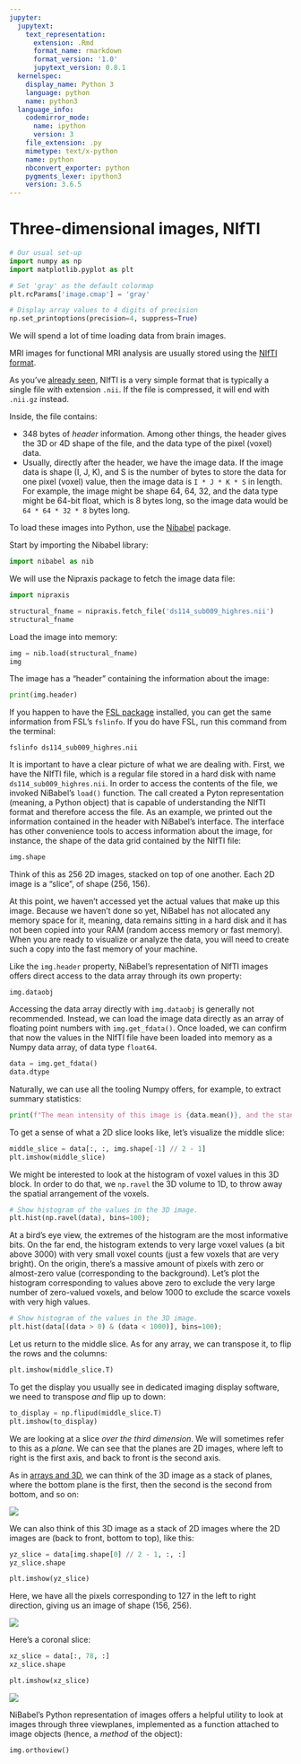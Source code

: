 ```yaml
---
jupyter:
  jupytext:
    text_representation:
      extension: .Rmd
      format_name: rmarkdown
      format_version: '1.0'
      jupytext_version: 0.8.1
  kernelspec:
    display_name: Python 3
    language: python
    name: python3
  language_info:
    codemirror_mode:
      name: ipython
      version: 3
    file_extension: .py
    mimetype: text/x-python
    name: python
    nbconvert_exporter: python
    pygments_lexer: ipython3
    version: 3.6.5
---
```


# Three-dimensional images, NIfTI

```python
# Our usual set-up
import numpy as np
import matplotlib.pyplot as plt

# Set 'gray' as the default colormap
plt.rcParams['image.cmap'] = 'gray'

# Display array values to 4 digits of precision
np.set_printoptions(precision=4, suppress=True)
```

We will spend a lot of time loading data from brain images.

MRI images for functional MRI analysis are usually stored using the [NIfTI
format](https://nifti.nimh.nih.gov/nifti-1).

As you've [already seen](what_is_an_image.Rmd), NIfTI is a very simple format
that is typically a single file with extension `.nii`.  If the file is
compressed, it will end with `.nii.gz` instead.

Inside, the file contains:

* 348 bytes of *header* information.  Among other things, the header
  gives the 3D or 4D shape of the file, and the data type of the pixel
  (voxel) data.
* Usually, directly after the header, we have the image data.  If the image
  data is shape (I, J, K), and S is the number of bytes to store the data for
  one pixel (voxel) value, then the image data is `I * J * K * S` in length.
  For example, the image might be shape 64, 64, 32, and the data type might be
  64-bit float, which is 8 bytes long, so the image data would be
  `64 * 64 * 32 * 8` bytes long.

To load these images into Python, use the [Nibabel](http://nipy.org/nibabel)
package.

Start by importing the Nibabel library:

```python
import nibabel as nib
```

We will use the Nipraxis package to fetch the image data file:

```python
import nipraxis

structural_fname = nipraxis.fetch_file('ds114_sub009_highres.nii')
structural_fname
```

Load the image into memory:

```python
img = nib.load(structural_fname)
img
```

The image has a "header" containing the information about the image:

```python
print(img.header)
```

If you happen to have the [FSL
package](https://fsl.fmrib.ox.ac.uk/fsl/fslwiki/) installed, you can get the
same information from FSL's `fslinfo`. If you do have FSL, run this command
from the terminal:

```
fslinfo ds114_sub009_highres.nii
```

It is important to have a clear picture of what we are dealing with.
First, we have the NIfTI file, which is a regular file stored in a hard disk with name `ds114_sub009_highres.nii`.
In order to access the contents of the file, we invoked NiBabel's `load()` function.
The call created a Pyton representation (meaning, a Python object) that is capable of understanding the NIfTI format and therefore access the file.
As an example, we printed out the information contained in the header with NiBabel's interface.
The interface has other convenience tools to access information about the image, for instance, the shape of the data grid contained by the NIfTI file:

```python
img.shape
```

Think of this as 256 2D images, stacked on top of one another.
Each 2D image is a "slice", of shape (256, 156).

At this point, we haven't accessed yet the actual values that make up this image.
Because we haven't done so yet, NiBabel has not allocated any memory space for it, meaning, data remains sitting in a hard disk and it has not been copied into your RAM (random access memory or fast memory).
When you are ready to visualize or analyze the data, you will need to create such a copy into the fast memory of your machine.

Like the `img.header` property, NiBabel's representation of NIfTI images offers direct access to the data array through its own property:

```
img.dataobj
```

Accessing the data array directly with `img.dataobj` is generally not recommended.
Instead, we can load the image data directly as an array of floating point numbers with `img.get_fdata()`.
Once loaded, we can confirm that now the values in the NIfTI file have been loaded into memory as a Numpy data array, of data type `float64`.

```python
data = img.get_fdata()
data.dtype
```

Naturally, we can use all the tooling Numpy offers, for example, to extract summary statistics:

```python
print(f"The mean intensity of this image is {data.mean()}, and the standard deviation is {data.std()}.")
```

To get a sense of what a 2D slice looks like, let's visualize the middle slice:

```python
middle_slice = data[:, :, img.shape[-1] // 2 - 1]
plt.imshow(middle_slice)
```

We might be interested to look at the histogram of voxel values in this 3D block.
In order to do that, we `np.ravel` the 3D volume to 1D, to throw away the spatial arrangement of the voxels.

```python
# Show histogram of the values in the 3D image.
plt.hist(np.ravel(data), bins=100);
```

At a bird's eye view, the extremes of the histogram are the most informative bits.
On the far end, the histogram extends to very large voxel values (a bit above 3000) with very small voxel counts (just a few voxels that are very bright).
On the origin, there's a massive amount of pixels with zero or almost-zero value (corresponding to the background).
Let's plot the histogram corresponding to values above zero to exclude the very large number of zero-valued voxels, and below 1000 to exclude the scarce voxels with very high values.

```python
# Show histogram of the values in the 3D image.
plt.hist(data[(data > 0) & (data < 1000)], bins=100);
```

Let us return to the middle slice. As for any array, we can transpose it, to flip the rows and the columns:

```python
plt.imshow(middle_slice.T)
```

To get the display you usually see in dedicated imaging display software, we
need to transpose *and* flip up to down:

```python
to_display = np.flipud(middle_slice.T)
plt.imshow(to_display)
```

We are looking at a slice *over the third dimension*.  We will sometimes refer
to this as a *plane*.  We can see that the planes are 2D images, where left to
right is the first axis, and back to front is the second axis.

As in [arrays and 3D](arrays_3d), we can think of the 3D image as a stack of
planes, where the bottom plane is the first, then the second is the second
from bottom, and so on:

![](images/image_plane_stack.png)

We can also think of this 3D image as a stack of 2D images where the 2D images are (back to front, bottom to top), like this:

```python
yz_slice = data[img.shape[0] // 2 - 1, :, :]
yz_slice.shape
```

```python
plt.imshow(yz_slice)
```

Here, we have all the pixels corresponding to 127 in the left to right
direction, giving us an image of shape (156, 256).

![](images/image_plane_stack_row.png)

Here's a coronal slice:

```python
xz_slice = data[:, 78, :]
xz_slice.shape
```

```python
plt.imshow(xz_slice)
```

![](images/image_plane_stack_col.png)


NiBabel's Python representation of images offers a helpful utility to look at images through three viewplanes, implemented as a function attached to image objects (hence, a *method* of the object):

```python
img.orthoview()
```

